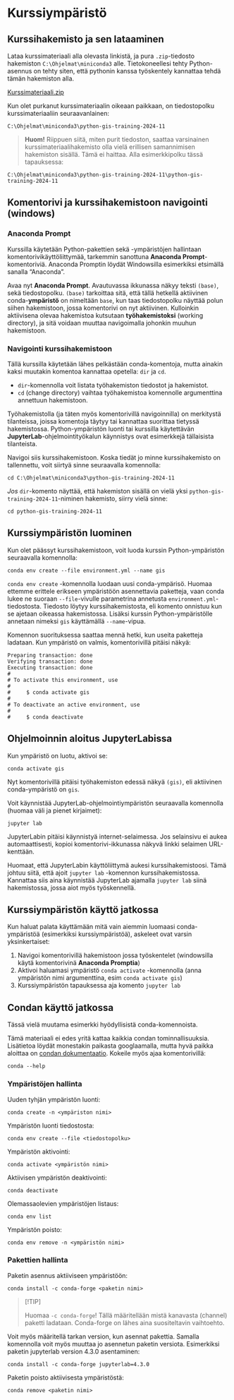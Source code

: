 # Kurssiympäristö

## Kurssihakemisto ja sen lataaminen

Lataa kurssimateriaali alla olevasta linkistä, ja pura `.zip`-tiedosto
hakemiston `C:\Ohjelmat\miniconda3` alle. Tietokoneellesi tehty Python-asennus
on tehty siten, että pythonin kanssa työskentely kannattaa tehdä tämän
hakemiston alla.

[Kurssimateriaali.zip](https://github.com/GispoCoding/python-gis-training/archive/refs/heads/2024-11.zip)

Kun olet purkanut kurssimateriaalin oikeaan paikkaan, on tiedostopolku
kurssimateriaaliin seuraavanlainen:

```
C:\Ohjelmat\miniconda3\python-gis-training-2024-11
```

> **Huom!** Riippuen siitä, miten purit tiedoston, saattaa varsinainen
> kurssimateriaalihakemisto olla vielä erillisen samannimisen hakemiston
> sisällä. Tämä ei haittaa. Alla esimerkkipolku tässä tapauksessa:

```
C:\Ohjelmat\miniconda3\python-gis-training-2024-11\python-gis-training-2024-11
```

## Komentorivi ja kurssihakemistoon navigointi (windows)

### Anaconda Prompt

Kurssilla käytetään Python-pakettien sekä -ympäristöjen hallintaan
komentorivikäyttöliittymää, tarkemmin sanottuna **Anaconda
Prompt**-komentoriviä. Anaconda Promptin löydät Windowsilla esimerkiksi
etsimällä sanalla "Anaconda".

Avaa nyt **Anaconda Prompt**. Avautuvassa ikkunassa näkyy teksti `(base)`, sekä
tiedostopolku. `(base)` tarkoittaa sitä, että tällä hetkellä aktiivinen
conda-**ympäristö** on nimeltään `base`, kun taas tiedostopolku näyttää polun
siihen hakemistoon, jossa komentorivi on nyt aktiivinen. Kulloinkin aktiivisena
olevaa hakemistoa kutsutaan **työhakemistoksi** (working directory), ja sitä
voidaan muuttaa navigoimalla johonkin muuhun hakemistoon.

### Navigointi kurssihakemistoon

Tällä kurssilla käytetään lähes pelkästään conda-komentoja, mutta ainakin kaksi
muutakin komentoa kannattaa opetella: `dir` ja `cd`.

- `dir`-komennolla voit listata työhakemiston tiedostot ja hakemistot.
- `cd` (change directory) vaihtaa työhakemistoa komennolle argumenttina
  annettuun hakemistoon.

Työhakemistolla (ja täten myös komentorivillä navigoinnilla) on merkitystä
tilanteissa, joissa komentoja täytyy tai kannattaa suorittaa tietyssä
hakemistossa. Python-ympäristön luonti tai kurssilla käytettävän
**JupyterLab**-ohjelmointityökalun käynnistys ovat esimerkkejä tällaisista
tilanteista.

Navigoi siis kurssihakemistoon. Koska tiedät jo minne kurssihakemisto on
tallennettu, voit siirtyä sinne seuraavalla komennolla:

```
cd C:\Ohjelmat\miniconda3\python-gis-training-2024-11
```

*Jos* `dir`-komento näyttää, että hakemiston sisällä on vielä yksi
`python-gis-training-2024-11`-niminen hakemisto, siirry vielä sinne:

```
cd python-gis-training-2024-11
```

## Kurssiympäristön luominen

Kun olet päässyt kurssihakemistoon, voit luoda kurssin Python-ympäristön
seuraavalla komennolla:

```
conda env create --file environment.yml --name gis
```

`conda env create` -komennolla luodaan uusi conda-ympärisö. Huomaa ettemme
erittele erikseen ympäristöön asennettavia paketteja, vaan conda lukee ne
suoraan `--file`-vivulle parametrina annetusta `environment.yml`-tiedostosta.
Tiedosto löytyy kurssihakemistosta, eli komento onnistuu kun se ajetaan oikeassa
hakemistossa. Lisäksi kurssin Python-ympäristölle annetaan nimeksi `gis`
käyttämällä `--name`-vipua.

Komennon suorituksessa saattaa mennä hetki, kun useita paketteja ladataan. Kun
ympäristö on valmis, komentorivillä pitäisi näkyä:

```
Preparing transaction: done
Verifying transaction: done
Executing transaction: done
#
# To activate this environment, use
#
#     $ conda activate gis
#
# To deactivate an active environment, use
#
#     $ conda deactivate
```

## Ohjelmoinnin aloitus JupyterLabissa

Kun ympäristö on luotu, aktivoi se:

```
conda activate gis
```

Nyt komentorivillä pitäisi työhakemiston edessä näkyä `(gis)`, eli aktiivinen
conda-ympäristö on `gis`.

Voit käynnistää JupyterLab-ohjelmointiympäristön seuraavalla komennolla (huomaa
väli ja pienet kirjaimet):

```
jupyter lab
```

JupyterLabin pitäisi käynnistyä internet-selaimessa. Jos selainsivu ei aukea
automaattisesti, kopioi komentorivi-ikkunassa näkyvä linkki selaimen
URL-kenttään.

Huomaat, että JupyterLabin käyttöliittymä aukesi kurssihakemistoosi. Tämä johtuu
siitä, että ajoit `jupyter lab` -komennon kurssihakemistossa. Kannattaa siis
aina käynnistää JupyterLab ajamalla `jupyter lab` siinä hakemistossa, jossa aiot
myös työskennellä.

## Kurssiympäristön käyttö jatkossa

Kun haluat palata käyttämään mitä vain aiemmin luomaasi conda-ympäristöä
(esimerkiksi kurssiympäristöä), askeleet ovat varsin yksinkertaiset:

1. Navigoi komentorivillä hakemistoon jossa työskentelet (windowsilla käytä
   komentorivinä **Anaconda Promptia**)
1. Aktivoi haluamasi ympäristö `conda activate` -komennolla (anna ympäristön
   nimi argumenttina, esim `conda activate gis`)
1. Kurssiympäristön tapauksessa aja komento `jupyter lab`

## Condan käyttö jatkossa

Tässä vielä muutama esimerkki hyödyllisistä conda-komennoista.

Tämä materiaali ei edes yritä kattaa kaikkia condan tominnallisuuksia.
Lisätietoa löydät monestakin paikasta googlaamalla, mutta hyvä paikka aloittaa
on
[condan dokumentaatio](https://docs.conda.io/projects/conda/en/latest/user-guide/tasks/manage-pkgs.html#).
Kokeile myös ajaa komentorivillä:

```
conda --help
```

### Ympäristöjen hallinta

Uuden tyhjän ympäristön luonti:

```
conda create -n <ympäriston nimi>
```

Ympäristön luonti tiedostosta:

```
conda env create --file <tiedostopolku>
```

Ympäristön aktivointi:

```
conda activate <ympäristön nimi>
```

Aktiivisen ympäristön deaktivointi:

```
conda deactivate
```

Olemassaolevien ympäristöjen listaus:

```
conda env list
```

Ympäristön poisto:

```
conda env remove -n <ympäristön nimi>
```

### Pakettien hallinta

Paketin asennus aktiiviseen ympäristöön:

```
conda install -c conda-forge <paketin nimi>
```

> [!TIP]
>
> Huomaa `-c conda-forge`! Tällä määritellään mistä kanavasta (channel) paketti
> ladataan. Conda-forge on lähes aina suositeltavin vaihtoehto.

Voit myös määritellä tarkan version, kun asennat pakettia. Samalla komennolla
voit myös muuttaa jo asennetun paketin versiota. Esimerkiksi paketin jupyterlab
version 4.3.0 asentaminen:

```
conda install -c conda-forge jupyterlab=4.3.0
```

Paketin poisto aktiivisesta ympäristöstä:

```
conda remove <paketin nimi>
```
